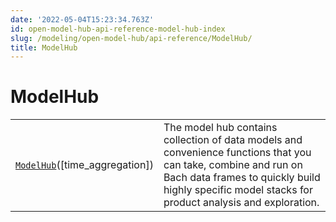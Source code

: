 ```yaml
---
date: '2022-05-04T15:23:34.763Z'
id: open-model-hub-api-reference-model-hub-index
slug: /modeling/open-model-hub/api-reference/ModelHub/
title: ModelHub
---
```


# ModelHub

<div className="table-autosummary">

|                                                   |                                                                                                                                                                                                     |
| ------------------------------------------------- | -------------------------------------------------------------------------------------------------------------------------------------------------------------------------------------------------- |
| [`ModelHub`](/docs/modeling/open-model-hub/api-reference/ModelHub/modelhub.ModelHub)([time_aggregation])                      | The model hub contains collection of data models and convenience functions that you can take, combine and run on Bach data frames to quickly build highly specific model stacks for product analysis and exploration.  |


</div>
